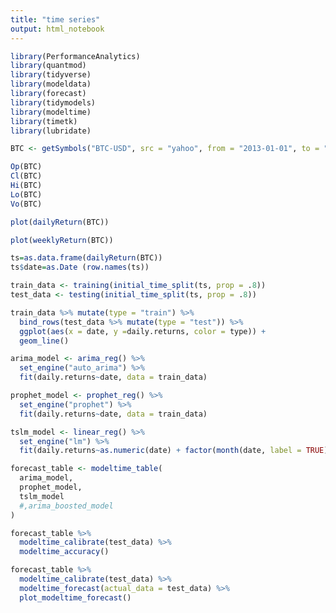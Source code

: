 ```yaml
---
title: "time series"
output: html_notebook
---
```



```r
library(PerformanceAnalytics)
library(quantmod)
library(tidyverse)
library(modeldata)
library(forecast)
library(tidymodels)
library(modeltime)
library(timetk)
library(lubridate)
```


```r
BTC <- getSymbols("BTC-USD", src = "yahoo", from = "2013-01-01", to = "2020-11-01", auto.assign = FALSE)

Op(BTC)
Cl(BTC)
Hi(BTC)
Lo(BTC)
Vo(BTC)
```


```r
plot(dailyReturn(BTC))

plot(weeklyReturn(BTC))

ts=as.data.frame(dailyReturn(BTC))
ts$date=as.Date (row.names(ts)) 
```

```r
train_data <- training(initial_time_split(ts, prop = .8))
test_data <- testing(initial_time_split(ts, prop = .8))

```

```r
train_data %>% mutate(type = "train") %>% 
  bind_rows(test_data %>% mutate(type = "test")) %>% 
  ggplot(aes(x = date, y =daily.returns, color = type)) + 
  geom_line()
```


```r
arima_model <- arima_reg() %>% 
  set_engine("auto_arima") %>% 
  fit(daily.returns~date, data = train_data)
```



```r
prophet_model <- prophet_reg() %>% 
  set_engine("prophet") %>% 
  fit(daily.returns~date, data = train_data)
```


```r
tslm_model <- linear_reg() %>% 
  set_engine("lm") %>% 
  fit(daily.returns~as.numeric(date) + factor(month(date, label = TRUE)), data = train_data)

```


```r
forecast_table <- modeltime_table(
  arima_model,
  prophet_model,
  tslm_model
  #,arima_boosted_model
)
```



```r
forecast_table %>% 
  modeltime_calibrate(test_data) %>% 
  modeltime_accuracy()
```



```r
forecast_table %>% 
  modeltime_calibrate(test_data) %>% 
  modeltime_forecast(actual_data = test_data) %>% 
  plot_modeltime_forecast()
```

